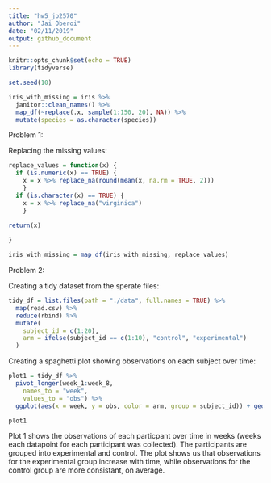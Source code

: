 ```yaml
---
title: "hw5_jo2570"
author: "Jai Oberoi"
date: "02/11/2019"
output: github_document
---
```


```r
knitr::opts_chunk$set(echo = TRUE)
library(tidyverse)
```

```r
set.seed(10)

iris_with_missing = iris %>% 
  janitor::clean_names() %>% 
  map_df(~replace(.x, sample(1:150, 20), NA)) %>%
  mutate(species = as.character(species))

```

Problem 1: 

Replacing the missing values:
```r
replace_values = function(x) {
  if (is.numeric(x) == TRUE) {
    x = x %>% replace_na(round(mean(x, na.rm = TRUE, 2)))
    }
  if (is.character(x) == TRUE) {
    x = x %>% replace_na("virginica")
    }

return(x)
  
}

iris_with_missing = map_df(iris_with_missing, replace_values)
```


Problem 2: 

Creating a tidy dataset from the sperate files: 
```r
tidy_df = list.files(path = "./data", full.names = TRUE) %>% 
  map(read.csv) %>% 
  reduce(rbind) %>% 
  mutate(
    subject_id = c(1:20), 
    arm = ifelse(subject_id == c(1:10), "control", "experimental")
  ) 
```

Creating a spaghetti plot showing observations on each subject over time: 
```r
plot1 = tidy_df %>% 
  pivot_longer(week_1:week_8,
    names_to = "week",
    values_to = "obs") %>% 
  ggplot(aes(x = week, y = obs, color = arm, group = subject_id)) + geom_line()

plot1
```

Plot 1 shows the observations of each particpant over time in weeks (weeks each datapoint for each participant was collected). The participants are grouped into experimental and control. The plot shows us that observations for the experimental group increase with time, while observations for the control group are more consistant, on average. 


